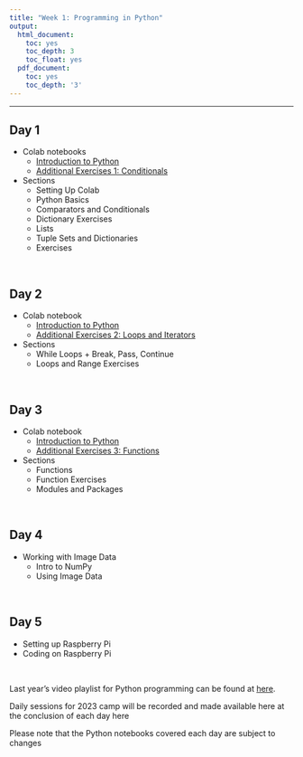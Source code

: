```yaml
---
title: "Week 1: Programming in Python"
output:
  html_document:
    toc: yes
    toc_depth: 3
    toc_float: yes
  pdf_document:
    toc: yes
    toc_depth: '3'
---
```


---

## Day 1 


* Colab notebooks
  * [Introduction to Python](https://github.com/jlgrons/CELEHS-DSinA/blob/main/Week_1_Materials/python_intro.ipynb)
  * [Additional Exercises 1: Conditionals](https://github.com/jlgrons/CELEHS-DSinA/blob/main/Week_1_Materials/additional_exercises_1_conditionals.ipynb) 

* Sections
  * Setting Up Colab
  * Python Basics
  * Comparators and Conditionals
  * Dictionary Exercises
  * Lists
  * Tuple Sets and Dictionaries
  * Exercises


<br>

## Day 2 

* Colab notebook
  * [Introduction to Python](https://github.com/jlgrons/CELEHS-DSinA/blob/main/Week_1_Materials/python_intro.ipynb)
  * [Additional Exercises 2: Loops and Iterators](https://github.com/jlgrons/CELEHS-DSinA/blob/main/Week_1_Materials/additional_exercises_2_loops_and_iterators.ipynb) 

* Sections
   * While Loops + Break, Pass, Continue
   * Loops and Range Exercises


<br>

## Day 3

* Colab notebook
  * [Introduction to Python](https://github.com/jlgrons/CELEHS-DSinA/blob/main/Week_1_Materials/python_intro.ipynb)
  * [Additional Exercises 3: Functions](https://github.com/jlgrons/CELEHS-DSinA/blob/main/Week_1_Materials/additional_exercises_3_functions.ipynb)
  
* Sections
   * Functions
   * Function Exercises
   * Modules and Packages


<br>

## Day 4
* Working with Image Data
  * Intro to NumPy
  * Using Image Data

<br>

## Day 5
* Setting up Raspberry Pi
* Coding on Raspberry Pi

<br>

Last year's video playlist for Python programming can be found at [here](https://www.youtube.com/watch?v=COsSe5On7D8&list=PL1NoIYgn9KhCghoYkqEFleeo1Qw8Zaryq).

Daily sessions for 2023 camp will be recorded and made available here at the conclusion of each day here

Please note that the Python notebooks covered each day are subject to changes

<br>


